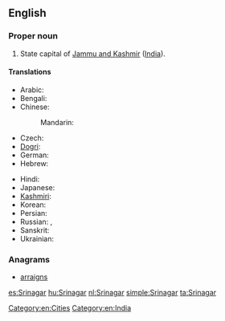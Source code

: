 ==English==
{{wikipedia}}

===Proper noun===
{{en-proper noun}} 

# State capital of [[Jammu and Kashmir]] ([[India]]).

====Translations====
{{trans-top|capital of Jammu and Kashmir, India}}
* Arabic: {{t|ar|سريناجار|m|tr=srinagaar}}
* Bengali: {{t|bn|শ্রীনগর|sc=Beng|xs=Bengali}}
* Chinese:
*: Mandarin: {{t|cmn|斯利那加|tr=Sīlìnàjiā|sc=Hani}}
* Czech: {{t|cs|Šrínagar|m}}
* [[Dogri]]: {{tø|doi|श्रीनगर}}
* German: {{t-|de|Srinagar|n}}
* Hebrew: {{t|he|סרינגאר}}
{{trans-mid}}
* Hindi: {{t|hi|श्रीनगर|tr=śrīnagar|xs=Hindi}}
* Japanese: {{t|ja|シュリーナガル|tr=Shurīnagaru}}
* [[Kashmiri]]: {{t|ks|श्रीनगर|sc=ks-Arab|xs=Kashmiri}}
* Korean: {{t|ko|스리나가르|tr=Seurinagareu|sc=Hang}}
* Persian: {{t|fa|سرینگر|xs=Persian}}
* Russian: {{t|ru|Шринагар|m|tr=Šrinagár}},  {{t|ru|Сринагар|m|tr=Srinagár}}
* Sanskrit: {{t|sa|श्रीनगर|xs=Sanskrit}}
* Ukrainian: {{t|uk|Срінаґар|m|tr=Srinagár|xs=Ukrainian}}
{{trans-bottom}}

[[Category:en:Cities]]
[[Category:en:India]]

===Anagrams===
* [[arraigns#English|arraigns]]

[[es:Srinagar]]
[[hu:Srinagar]]
[[nl:Srinagar]]
[[simple:Srinagar]]
[[ta:Srinagar]]